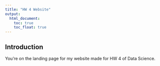 ```yaml
---
title: "HW 4 Website"
output: 
  html_document:
    toc: true
    toc_float: true
---
```


## Introduction

You're on the landing page for my website made for HW 4 of Data Science. 








